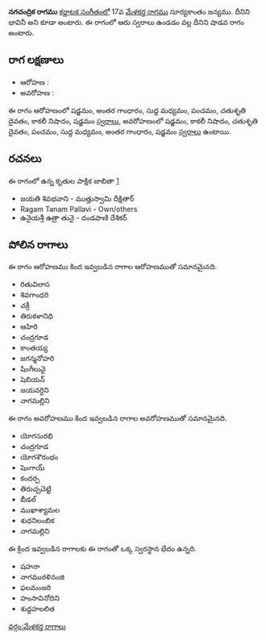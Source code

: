 {{Infobox ragam
	| name          	= నగచంద్రిక
	| synonym	    	= భావినీ
	| mela          	= 
	| chakra        	= 
	| janaka        	= 
	| type          	= శాడవ
	| arohanam      	= {{svaraC|S|G3|M1|P|D2|N3|S'}} 
	| avarohanam    	= {{svaraC|S'|N3|D2|P|M1|G3|S}}
	| jeeva         	=
	| chhaya        	=
	| nyasa         	=
	| vishesha      	= 
	| equivalent  		= 
}}
{{కర్ణాటక సంగీత రాగాలు}}
'''నగచంద్రిక రాగము''' [[కర్ణాటక సంగీతం]]లో 17వ [[మేళకర్త రాగము]] సూర్యకాంతం జన్యము. దీనిని భావినీ అని కూడా అంటారు. ఈ రాగంలో ఆరు స్వరాలు ఉండడం వల్ల దీనిని షాడవ రాగం అంటారు.


==రాగ లక్షణాలు==


* ఆరోహణ : {{svaraC|S|G3|M1|P|D2|N3|S'}} 
* అవరోహణ : {{svaraC|S'|N3|D2|P|M1|G3|S}}

ఈ రాగం ఆరోహణంలో షడ్జమం, అంతర గాంధారం, సుద్ద మధ్యమం, పంచమం, చతుశృతి దైవతం, కాకలీ నిషాదం, షడ్జమం [[స్వరాలు]], అవరోహణంలో షడ్జమం, కాకలీ నిషాదం, చతుశృతి దైవతం, పంచమం, సుద్ద మధ్యమం, అంతర గాంధారం, షడ్జమం [[స్వరాలు]] ఉంటాయి.

==రచనలు==
ఈ రాగంలో ఉన్న కృతుల పాక్షిక జాబితా [https://github.com/ssrihari/ragavardhini/blob/master/ragas/kritis.psv]
* జయతి శివభవాని - ముత్తుస్వామి దీక్షితార్
* Ragam Tanam Pallavi - Own/others
* ఉనైయశ్రీ ఉత్రా తునై - దండపాణి దేశికర్




==పోలిన రాగాలు==
ఈ రాగం ఆరోహణము కింద ఇవ్వబడిన రాగాల ఆరోహణముతో సమానమైనది.
* రితువిలాస
* శివగాంధరి
* చక్రీ
* తిరుకళానిధి
* ఆహిరి
* చంద్రగూడ
* కాంతయ్య
* జగన్మనోహరి
* షింగీలువై
* షెబియన్
* జయవర్ధిని
* నాగమల్లిని

ఈ రాగం అవరోహణము కింద ఇవ్వబడిన రాగాల అవరోహణముతో సమానమైనది.
* యోగసురభి
* చంద్రగూడ
* యోగశౌరంభం
* షెంగాయ్
* కందర్ప
* తిరుచ్చచెట్టి
* బీడల్
* ముఖాశ్యామల
* శుధనిలంబిక
* నాగమల్లిని

ఈ క్రింద ఇవ్వబడిన రాగాలకు ఈ రాగంతో ఒక్క స్వరస్థాన భేదం ఉన్నది.
* షహనా
* నాగమురళినంజి
* ఫలమంజరి
* హంసావినోదిని
* శుద్దహలలిత



[[వర్గం:మేళకర్త రాగాలు]]